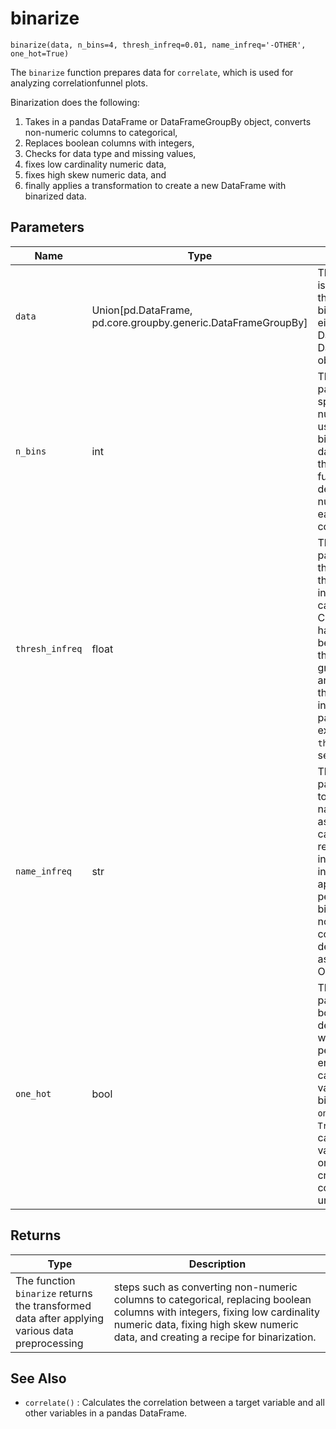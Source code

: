 # binarize { #pytimetk.binarize }

`binarize(data, n_bins=4, thresh_infreq=0.01, name_infreq='-OTHER', one_hot=True)`

The `binarize` function prepares data for `correlate`, which is used for analyzing correlationfunnel plots. 

Binarization does the following:

1. Takes in a pandas DataFrame or DataFrameGroupBy object, converts non-numeric
columns to categorical, 
2. Replaces boolean columns with integers, 
3. Checks for data type and missing
values, 
4. fixes low cardinality numeric data, 
5. fixes high skew numeric data, and 
6. finally applies a
transformation to create a new DataFrame with binarized data.

## Parameters

| Name            | Type                                                            | Description                                                                                                                                                                                                                                                                                      | Default    |
|-----------------|-----------------------------------------------------------------|--------------------------------------------------------------------------------------------------------------------------------------------------------------------------------------------------------------------------------------------------------------------------------------------------|------------|
| `data`          | Union\[pd.DataFrame, pd.core.groupby.generic.DataFrameGroupBy\] | The `data` parameter is the input data that you want to binarize. It can be either a pandas DataFrame or a DataFrameGroupBy object.                                                                                                                                                              | _required_ |
| `n_bins`        | int                                                             | The `n_bins` parameter specifies the number of bins to use when binarizing numeric data. It is used in the `create_recipe` function to determine the number of bins for each numeric column.                                                                                                     | `4`        |
| `thresh_infreq` | float                                                           | The `thresh_infreq` parameter is a float that represents the threshold for infrequent categories. Categories that have a frequency below this threshold will be grouped together and labeled with the name specified in the `name_infreq` parameter. For example, if `thresh_infreq` is set to 0 | `0.01`     |
| `name_infreq`   | str                                                             | The `name_infreq` parameter is used to specify the name that will be assigned to the category representing infrequent values in a column. This is applicable when performing binarization on non-numeric columns. By default, the name assigned is "-OTHER".                                     | `'-OTHER'` |
| `one_hot`       | bool                                                            | The `one_hot` parameter is a boolean flag that determines whether or not to perform one-hot encoding on the categorical variables after binarization. If `one_hot` is set to `True`, the categorical variables will be one-hot encoded, creating binary columns for each unique category.        | `True`     |

## Returns

| Type                                                                                           | Description                                                                                                                                                                                                       |
|------------------------------------------------------------------------------------------------|-------------------------------------------------------------------------------------------------------------------------------------------------------------------------------------------------------------------|
| The function `binarize` returns the transformed data after applying various data preprocessing | steps such as converting non-numeric columns to categorical, replacing boolean columns with integers, fixing low cardinality numeric data, fixing high skew numeric data, and creating a recipe for binarization. |

## See Also

- `correlate()` : Calculates the correlation between a target variable and all other variables in a pandas DataFrame.